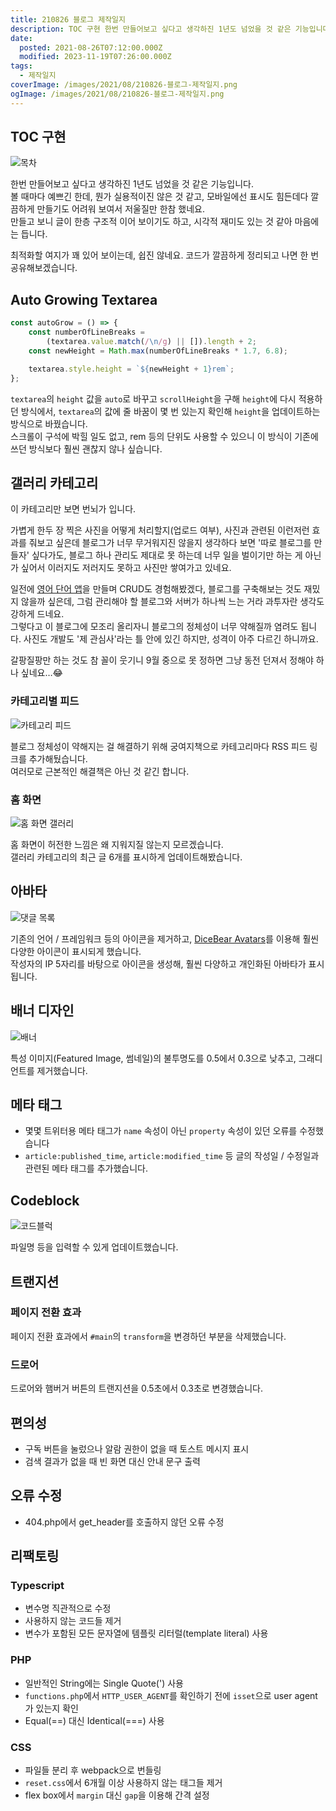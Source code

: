 ```yaml
---
title: 210826 블로그 제작일지
description: TOC 구현 한번 만들어보고 싶다고 생각하진 1년도 넘었을 것 같은 기능입니다.볼 때마다 예쁘긴 한데, 뭔가 실용적이진 않은 것 같고, 모바일에선 표시도 힘든데다 깔끔하게 만들기도 어려워 보여서 저울질만 한참 했네요.만들고 보니 글이 한층 구조적 이어 보이기도 하고, 시각적 재미도 있는 것 같아 마음에는 듭니다. 최적화할 여지가 꽤 있어 보이는데, 쉽진 않네요. 코드가 깔끔하게 정리되고 나면 한
date:
  posted: 2021-08-26T07:12:00.000Z
  modified: 2023-11-19T07:26:00.000Z
tags:
  - 제작일지
coverImage: /images/2021/08/210826-블로그-제작일지.png
ogImage: /images/2021/08/210826-블로그-제작일지.png
---
```


## TOC 구현

![목차](/images/2021/08/목차.png)

한번 만들어보고 싶다고 생각하진 1년도 넘었을 것 같은 기능입니다.  
볼 때마다 예쁘긴 한데, 뭔가 실용적이진 않은 것 같고, 모바일에선 표시도 힘든데다 깔끔하게 만들기도 어려워 보여서 저울질만 한참 했네요.  
만들고 보니 글이 한층 구조적 이어 보이기도 하고, 시각적 재미도 있는 것 같아 마음에는 듭니다.

최적화할 여지가 꽤 있어 보이는데, 쉽진 않네요. 코드가 깔끔하게 정리되고 나면 한 번 공유해보겠습니다.

## Auto Growing Textarea

```js
const autoGrow = () => {
    const numberOfLineBreaks =
        (textarea.value.match(/\n/g) || []).length + 2;
    const newHeight = Math.max(numberOfLineBreaks * 1.7, 6.8);

    textarea.style.height = `${newHeight + 1}rem`;
};
```

`textarea`의 `height` 값을 `auto`로 바꾸고 `scrollHeight`을 구해 `height`에 다시 적용하던 방식에서, `textarea`의 값에 줄 바꿈이 몇 번 있는지 확인해 `height`을 업데이트하는 방식으로 바꿨습니다.  
스크롤이 구석에 박힐 일도 없고, rem 등의 단위도 사용할 수 있으니 이 방식이 기존에 쓰던 방식보다 훨씬 괜찮지 않나 싶습니다.

## 갤러리 카테고리

이 카테고리만 보면 번뇌가 입니다.

가볍게 한두 장 찍은 사진을 어떻게 처리할지(업로드 여부), 사진과 관련된 이런저런 효과를 줘보고 싶은데 블로그가 너무 무거워지진 않을지 생각하다 보면 '따로 블로그를 만들자' 싶다가도, 블로그 하나 관리도 제대로 못 하는데 너무 일을 벌이기만 하는 게 아닌가 싶어서 이러지도 저러지도 못하고 사진만 쌓여가고 있네요.

일전에 [영어 단어 앱](/web/log/%ec%98%81%ec%96%b4-%eb%8b%a8%ec%96%b4-%ea%b3%b5%eb%b6%80-%ec%95%b1-%ec%a0%9c%ec%9e%91%ea%b8%b0)을 만들며 CRUD도 경험해봤겠다, 블로그를 구축해보는 것도 재밌지 않을까 싶은데, 그럼 관리해야 할 블로그와 서버가 하나씩 느는 거라 과투자란 생각도 강하게 드네요.  
그렇다고 이 블로그에 모조리 올리자니 블로그의 정체성이 너무 약해질까 염려도 됩니다. 사진도 개발도 '제 관심사'라는 틀 안에 있긴 하지만, 성격이 아주 다르긴 하니까요.

갈팡질팡만 하는 것도 참 꼴이 웃기니 9월 중으로 못 정하면 그냥 동전 던져서 정해야 하나 싶네요…😂

### 카테고리별 피드

![카테고리 피드](/images/2021/08/카테고리-피드.png)

블로그 정체성이 약해지는 걸 해결하기 위해 궁여지책으로 카테고리마다 RSS 피드 링크를 추가해뒀습니다.  
여러모로 근본적인 해결책은 아닌 것 같긴 합니다.

### 홈 화면

![홈 화면 갤러리](/images/2021/08/홈-화면-갤러리.png)

홈 화면이 허전한 느낌은 왜 지워지질 않는지 모르겠습니다.  
갤러리 카테고리의 최근 글 6개를 표시하게 업데이트해봤습니다.

## 아바타

![댓글 목록](/images/2021/08/comments.png)

기존의 언어 / 프레임워크 등의 아이콘을 제거하고, [DiceBear Avatars](https://avatars.dicebear.com/)를 이용해 훨씬 다양한 아이콘이 표시되게 했습니다.  
작성자의 IP 5자리를 바탕으로 아이콘을 생성해, 훨씬 다양하고 개인화된 아바타가 표시됩니다.

## 배너 디자인

![배너](/images/2021/08/배너.png)

특성 이미지(Featured Image, 썸네일)의 불투명도를 0.5에서 0.3으로 낮추고, 그래디언트를 제거했습니다.

## 메타 태그

* 몇몇 트위터용 메타 태그가 `name` 속성이 아닌 `property` 속성이 있던 오류를 수정했습니다
* `article:published_time`, `article:modified_time` 등 글의 작성일 / 수정일과 관련된 메타 태그를 추가했습니다.

## Codeblock

![코드블럭](/images/2021/08/codeblock.png)

파일명 등을 입력할 수 있게 업데이트했습니다.

## 트랜지션

### 페이지 전환 효과

페이지 전환 효과에서 `#main`의 `transform`을 변경하던 부분을 삭제했습니다.

### 드로어

드로어와 햄버거 버튼의 트랜지션을 0.5초에서 0.3초로 변경했습니다.

## 편의성

* 구독 버튼을 눌렀으나 알람 권한이 없을 때 토스트 메시지 표시
* 검색 결과가 없을 때 빈 화면 대신 안내 문구 출력

## 오류 수정

* 404.php에서 get\_header를 호출하지 않던 오류 수정

## 리팩토링

### Typescript

* 변수명 직관적으로 수정
* 사용하지 않는 코드들 제거
* 변수가 포함된 모든 문자열에 템플릿 리터럴(template literal) 사용

### PHP

* 일반적인 String에는 Single Quote(') 사용
* `functions.php`에서 `HTTP_USER_AGENT`를 확인하기 전에 `isset`으로 user agent가 있는지 확인
* Equal(==) 대신 Identical(===) 사용

### CSS

* 파일들 분리 후 webpack으로 번들링
* `reset.css`에서 6개월 이상 사용하지 않는 태그들 제거
* flex box에서 `margin` 대신 `gap`을 이용해 간격 설정